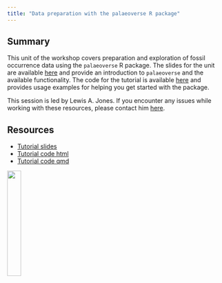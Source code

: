 ```yaml
---
title: "Data preparation with the palaeoverse R package"
---
```


## Summary

This unit of the workshop covers preparation and exploration of fossil occurrence data using the `palaeoverse` R package. The slides for the unit are available [here](https://lewisajones.github.io/palaeoverse-tutorial/) and provide an introduction to `palaeoverse` and the available functionality. The code for the tutorial is available [here](https://htmlpreview.github.io/?https://github.com/LewisAJones/palaeoverse-tutorial/blob/main/demo/phanerozoic-reefs.html) and provides usage examples for helping you get started with the package.

This session is led by Lewis A. Jones. If you encounter any issues while working with these resources, please contact him [here](mailto:LewisA.Jones@outlook.com).

## Resources

-   [Tutorial slides](https://lewisajones.github.io/palaeoverse-tutorial/)
-   [Tutorial code html](https://htmlpreview.github.io/?https://github.com/LewisAJones/palaeoverse-tutorial/blob/main/demo/phanerozoic-reefs.html)
-   [Tutorial code qmd](https://github.com/LewisAJones/palaeoverse-tutorial/blob/f9144d141c674e03822d4f2e88cccb115e5ac8d5/demo/phanerozoic-reefs.qmd)

![](images/logo.png){fig-align="right" width="25%"}
